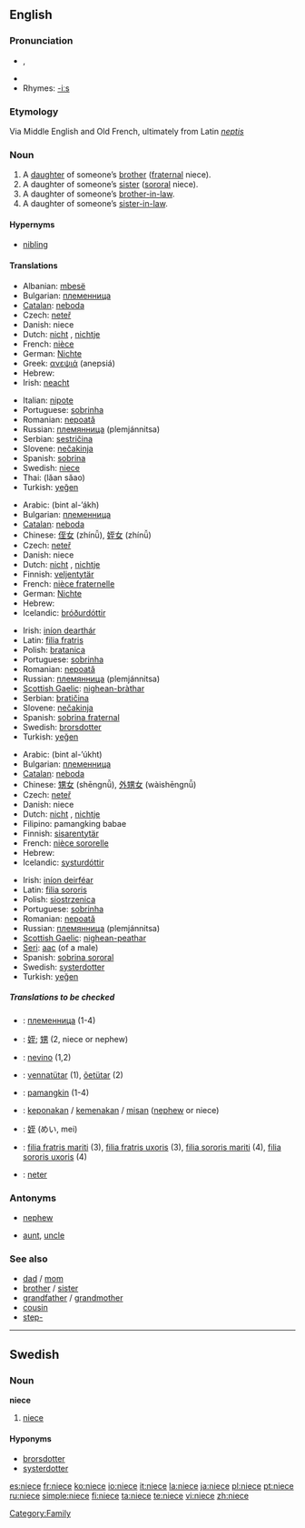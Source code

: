 {{see|nièce}}
==English==

===Pronunciation===
*{{IPA|/niːs/}}, {{SAMPA|/ni:s/}}
*{{audio|en-us-niece.ogg|Audio (US)}}
*Rhymes: [[Rhymes:English:-iːs|-iːs]]

===Etymology===
Via Middle English and Old French, ultimately from Latin ''[[neptis]]''

===Noun===
{{en-noun}}

# A [[daughter]] of someone’s [[brother]] ([[fraternal]] niece).
# A daughter of someone’s [[sister]] ([[sororal]] niece).
# A daughter of someone’s [[brother-in-law]].
# A daughter of someone’s [[sister-in-law]].
<!--disputed.  Citations please, or mark what regions it is slang in.  # A male [[homosexual]] person. -->

====Hypernyms====
*[[nibling]]

====Translations====
{{trans-top|fraternal or sororal niece}}
*Albanian: [[mbesë]] {{f}}
*Bulgarian: [[племенница]] {{f}}
*[[Catalan]]: [[neboda]] {{f}}
*Czech: [[neteř]] {{f}}
*Danish: niece
*Dutch: [[nicht]] {{f}}, [[nichtje]] {{f}}
*French: [[nièce]] {{f}}
*German: [[Nichte]] {{f}}
*Greek: [[ανεψιά]] (anepsiá) {{f}}
*Hebrew: {{he-translation|אחיינית|akhyanít}} {{f}}
*Irish: [[neacht]] {{f}}
{{trans-mid}}
*Italian: [[nipote]]
*Portuguese: [[sobrinha]] {{f}}
*Romanian: [[nepoată]] {{f}}
*Russian: [[племянница]] (plemjánnitsa) {{f}}
*Serbian: [[sestričina]] {{f}}
*Slovene: [[nečakinja]] {{f}}
*Spanish: [[sobrina]] {{f}}
*Swedish: [[niece#Swedish|niece]] {{c}}
*Thai: {{THchar|[[หลานสาว]]}} (lăan săao)
*Turkish: [[yeğen]]
{{trans-bottom}}

{{trans-top|fraternal niece}}
*Arabic: {{ARchar|[[بنت الأخ]]}} (bint al-’ákh) {{f}}
*Bulgarian: [[племенница]] {{f}}
*[[Catalan]]: [[neboda]] {{f}}
*Chinese: [[侄女]] (zhínǚ), [[姪女]] (zhínǚ)
*Czech: [[neteř]] {{f}}
*Danish: niece
*Dutch: [[nicht]] {{f}}, [[nichtje]] {{f}}
*Finnish: [[veljentytär]]
*French: [[nièce fraternelle]] {{f}}
*German: [[Nichte]] {{f}}
*Hebrew: {{he-translation|אחיינית|akhyanít}} {{f}}
*Icelandic: [[bróðurdóttir]] {{f}}
{{trans-mid}}
*Irish: [[iníon dearthár]] {{f}}
*Latin: [[filia fratris]]
*Polish: [[bratanica]] {{f}}
*Portuguese: [[sobrinha]] {{f}}
*Romanian: [[nepoată]] {{f}}
*Russian: [[племянница]] (plemjánnitsa) {{f}}
*[[Scottish Gaelic]]: [[nighean-bràthar]] {{f}}
*Serbian: [[bratičina]] {{f}}
*Slovene: [[nečakinja]] {{f}}
*Spanish: [[sobrina fraternal]] {{f}}
*Swedish: [[brorsdotter]] {{c}}
*Turkish: [[yeğen]]
{{trans-bottom}}

{{trans-top|sororal niece}}
*Arabic: {{ARchar|[[بنت الأخت]]}} (bint al-’úkht) {{f}}
*Bulgarian: [[племенница]] {{f}}
*[[Catalan]]: [[neboda]] {{f}}
*Chinese: [[甥女]] (shēngnǚ), [[外甥女]] (wàishēngnǚ)
*Czech: [[neteř]] {{f}}
*Danish: niece
*Dutch: [[nicht]] {{f}}, [[nichtje]] {{f}}
*Filipino:  pamangking babae
*Finnish: [[sisarentytär]]
*French: [[nièce sororelle]] {{f}}
*Hebrew: {{he-translation|אחיינית|akhyanít}} {{f}}
*Icelandic: [[systurdóttir]] {{f}}
{{trans-mid}}
*Irish: [[iníon deirféar]] {{f}}
*Latin: [[filia sororis]]
*Polish: [[siostrzenica]] {{f}}
*Portuguese: [[sobrinha]] {{f}}
*Romanian: [[nepoată]] {{f}}
*Russian: [[племянница]] (plemjánnitsa) {{f}}
*[[Scottish Gaelic]]: [[nighean-peathar]] {{f}}
*[[Seri]]: [[aac]] (of a male)
*Spanish: [[sobrina sororal]] {{f}}
*Swedish: [[systerdotter]] {{c}}
*Turkish: [[yeğen]]
{{trans-bottom}}

=====Translations to be checked=====
{{checktrans}}
*{{ttbc|Bulgarian}}: [[племенница]] {{f}} (1-4)
*{{ttbc|CJKV Characters}}: [[姪]]; [[甥]] (2, niece or nephew)
*{{ttbc|Esperanto}}: [[nevino]] (1,2)
*{{ttbc|Estonian}}: [[vennatütar]] (1), [[õetütar]] (2)
*{{ttbc|Filipino}}: [[pamangkin]] {{f}} (1-4)
*{{ttbc|Indonesian}}: [[keponakan]] / [[kemenakan]] / [[misan]] ([[nephew]] or niece)
*{{ttbc|Japanese}}: [[姪]] (めい, mei)
*{{ttbc|Latin}}: [[filia fratris mariti]] (3), [[filia fratris uxoris]] (3), [[filia sororis mariti]] (4), [[filia sororis uxoris]] (4)
*{{ttbc|Slovak}}: [[neter]] {{f}}

===Antonyms===
*{{italbrac|with regard to gender}} [[nephew]]
*{{italbrac|with regard to ancestry}} [[aunt]], [[uncle]]

===See also===
*[[dad]] / [[mom]]
*[[brother]] / [[sister]]
*[[grandfather]] / [[grandmother]]
*[[cousin]]
*[[step-]]

[[Category:Family]]

----

==Swedish==

===Noun===
{{sv-noun-reg-r-c}}
'''niece''' {{c}}

# [[niece#English|niece]]

====Hyponyms====
* [[brorsdotter]]
* [[systerdotter]]

[[es:niece]]
[[fr:niece]]
[[ko:niece]]
[[io:niece]]
[[it:niece]]
[[la:niece]]
[[ja:niece]]
[[pl:niece]]
[[pt:niece]]
[[ru:niece]]
[[simple:niece]]
[[fi:niece]]
[[ta:niece]]
[[te:niece]]
[[vi:niece]]
[[zh:niece]]